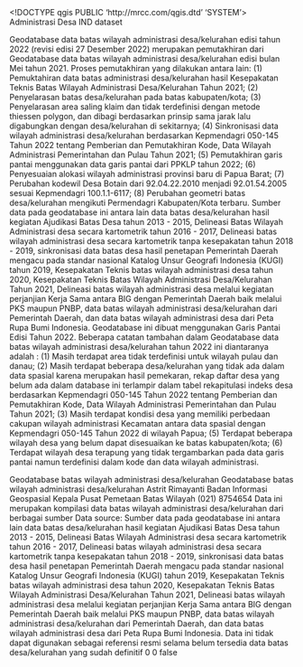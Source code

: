 <!DOCTYPE qgis PUBLIC 'http://mrcc.com/qgis.dtd' 'SYSTEM'>
<qgis version="3.32.2-Lima">
  <identifier>Administrasi Desa</identifier>
  <parentidentifier></parentidentifier>
  <language>IND</language>
  <type>dataset</type>
  <title>Administrasi Desa</title>
  <abstract>Geodatabase data batas wilayah administrasi desa/kelurahan edisi tahun 2022 (revisi edisi 27 Desember 2022) merupakan pemutakhiran dari Geodatabase data batas wilayah administrasi desa/kelurahan edisi bulan Mei tahun 2021. Proses pemutakhiran yang dilakukan antara lain: (1) Pemuktahiran data batas administrasi desa/kelurahan hasil Kesepakatan Teknis Batas Wilayah Administrasi Desa/Kelurahan Tahun 2021; (2) Penyelarasan batas desa/kelurahan pada batas kabupaten/kota; (3) Penyelarasan area saling klaim dan tidak terdefinisi dengan metode thiessen polygon, dan dibagi berdasarkan prinsip sama jarak lalu digabungkan dengan desa/kelurahan di sekitarnya; (4) Sinkronisasi data wilayah administrasi desa/kelurahan berdasarkan Kepmendagri 050-145 Tahun 2022 tentang Pemberian dan Pemutakhiran Kode, Data Wilayah Administrasi Pemerintahan dan Pulau Tahun 2021; (5) Pemutakhiran garis pantai menggunakan data garis pantai dari PPKLP tahun 2022; (6) Penyesuaian alokasi wilayah administrasi provinsi baru di Papua Barat; (7) Perubahan kodewil Desa Botain dari 92.04.22.2010 menjadi 92.01.54.2005 sesuai Kepmendagri 100.1.1-6117; (8) Perubahan geometri batas desa/kelurahan mengikuti Permendagri Kabupaten/Kota terbaru.
Sumber data pada geodatabase ini antara lain data batas desa/kelurahan hasil kegiatan Ajudikasi Batas Desa tahun 2013 - 2015, Delineasi Batas Wilayah Administrasi desa secara kartometrik tahun 2016 - 2017, Delineasi batas wilayah administrasi desa secara kartometrik tanpa kesepakatan tahun 2018 - 2019, sinkronisasi data batas desa hasil penetapan Pemerintah Daerah mengacu pada standar nasional Katalog Unsur Geografi Indonesia (KUGI) tahun 2019, Kesepakatan Teknis batas wilayah administrasi desa tahun 2020, Kesepakatan Teknis Batas Wilayah Administrasi Desa/Kelurahan Tahun 2021, Delineasi batas wilayah administrasi desa melalui kegiatan perjanjian Kerja Sama antara BIG dengan Pemerintah Daerah baik melalui PKS maupun PNBP, data batas wilayah administrasi desa/kelurahan dari Pemerintah Daerah, dan data batas wilayah administrasi desa dari Peta Rupa Bumi Indonesia. Geodatabase ini dibuat menggunakan Garis Pantai Edisi Tahun 2022. Beberapa catatan tambahan dalam Geodatabase data batas wilayah administrasi desa/kelurahan tahun 2022 ini diantaranya adalah : (1) Masih terdapat area tidak terdefinisi untuk wilayah pulau dan danau; (2) Masih terdapat beberapa desa/kelurahan yang tidak ada dalam data spasial karena merupakan hasil pemekaran, rekap daftar desa yang belum ada dalam database ini terlampir dalam tabel rekapitulasi indeks desa berdasarkan Kepmendagri 050-145 Tahun 2022 tentang Pemberian dan Pemutakhiran Kode, Data Wilayah Administrasi Pemerintahan dan Pulau Tahun 2021; (3) Masih terdapat kondisi desa yang memiliki perbedaan cakupan wilayah administrasi Kecamatan antara data spasial dengan Kepmendagri 050-145 Tahun 2022 di wilayah Papua; (5) Terdapat beberapa wilayah desa yang belum dapat disesuaikan ke batas kabupaten/kota; (6) Terdapat wilayah desa terapung yang tidak tergambarkan pada data garis pantai namun terdefinisi dalam kode dan data wilayah administrasi.

</abstract>
  <keywords vocabulary="Search keys">
    <keyword>Geodatabase batas wilayah administrasi desa/kelurahan</keyword>
  </keywords>
  <keywords vocabulary="gmd:topicCategory">
    <keyword>Geodatabase batas wilayah administrasi desa/kelurahan</keyword>
  </keywords>
  <contact>
    <name>Astrit Rimayanti</name>
    <organization>Badan Informasi Geospasial</organization>
    <position>Kepala Pusat Pemetaan Batas Wilayah</position>
    <voice>(021) 8754654</voice>
    <fax></fax>
    <email></email>
    <role></role>
  </contact>
  <links/>
  <history>Data ini merupakan kompilasi data batas wilayah administrasi desa/kelurahan dari berbagai sumber</history>
  <history>Data source: Sumber data pada geodatabase ini antara lain data batas desa/kelurahan hasil kegiatan Ajudikasi Batas Desa tahun 2013 - 2015, Delineasi Batas Wilayah Administrasi desa secara kartometrik tahun 2016 - 2017, Delineasi batas wilayah administrasi desa secara kartometrik tanpa kesepakatan tahun 2018 - 2019, sinkronisasi data batas desa hasil penetapan Pemerintah Daerah mengacu pada standar nasional Katalog Unsur Geografi Indonesia (KUGI) tahun 2019, Kesepakatan Teknis batas wilayah administrasi desa tahun 2020, Kesepakatan Teknis Batas Wilayah Administrasi Desa/Kelurahan Tahun 2021, Delineasi batas wilayah administrasi desa melalui kegiatan perjanjian Kerja Sama antara BIG dengan Pemerintah Daerah baik melalui PKS maupun PNBP, data batas wilayah administrasi desa/kelurahan dari Pemerintah Daerah, dan data batas wilayah administrasi desa dari Peta Rupa Bumi Indonesia.</history>
  <dates>
    <date type="Revised" value="2023-03-09T00:00:00"/>
  </dates>
  <fees></fees>
  <constraints type="Limitations of use">Data ini tidak dapat digunakan sebagai referensi resmi selama belum tersedia data batas desa/kelurahan yang sudah definitif</constraints>
  <encoding></encoding>
  <crs>
    <spatialrefsys nativeFormat="Wkt">
      <wkt></wkt>
      <proj4></proj4>
      <srsid>0</srsid>
      <srid>0</srid>
      <authid></authid>
      <description></description>
      <projectionacronym></projectionacronym>
      <ellipsoidacronym></ellipsoidacronym>
      <geographicflag>false</geographicflag>
    </spatialrefsys>
  </crs>
  <extent>
    <spatial maxx="141.02004178900000397" maxz="0" minx="94.97191104600010192" maxy="6.0768322040000502" crs="EPSG:4326" dimensions="2" minz="0" miny="-11.00761537700000048"/>
  </extent>
</qgis>
